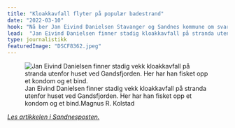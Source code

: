 ```yaml
---
title: "Kloakkavfall flyter på populær badestrand"
date: "2022-03-10"
hook: "Nå ber Jan Eivind Danielsen Stavanger og Sandnes kommune om svar."
lead:  "Jan Eivind Danielsen finner stadig kloakkavfall på stranda utenfor huset ved Gandsfjorden. Nå ber han Stavanger og Sandnes kommune om svar."
type: journalistikk
featuredImage: "DSCF8362.jpeg"
---
```


<figure className="xlarge">
  <img src="DSCF8362.jpeg" alt="Jan Eivind Danielsen finner stadig vekk kloakkavfall på stranda utenfor huset ved Gandsfjorden. Her har han fisket opp et kondom og et bind."/>
  <figcaption><span>Jan Eivind Danielsen finner stadig vekk kloakkavfall på stranda utenfor huset ved Gandsfjorden. Her har han fisket opp et kondom og et bind.</span><span>Magnus R. Kolstad</span></figcaption>
</figure>

*[Les artikkelen i Sandnesposten.](https://www.sandnesposten.no/dette-vil-du-ikke-mote-pa-svommeturen-griseri-flyter-pa-popular-badestrand/s/5-105-528913)*